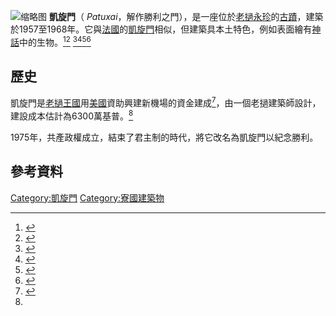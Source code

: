 {{Otheruses|subject=|other=同名的建築物|凱旋門 (消歧義)}}
[[File:Patuxay,_Vientiane,_Laos.jpg|缩略图]]
'''凱旋門'''（{{lang-lo|ປະຕູໄຊ}} ''Patuxai''，解作勝利之門），是一座位於[[老撾|老撾]][[永珍|永珍]]的[[古蹟|古蹟]]，建築於1957至1968年。它與[[法國|法國]]的[[凱旋門|凱旋門]]相似，但建築具本土特色，例如表面繪有[[神話|神話]]中的生物。<ref name=Times>{{Cite web|url=http://docs.google.com/viewer?a=v&q=cache:fslmDKtPRxAJ:www.vientianetimes.org.la/Site_SeaGames/Tourism_Information/Web/Patuxai_2009.pdf+Patuxay&hl=en&gl=in&pid=bl&srcid=ADGEESjB2IKxiS2tWNhq-JJEp9e5W8nRJ45A-sXmlqnphX4uMx0ykY1bS0JmTbFfTKgM6TVs22ROB7gOsBrneLKYzmTOrXpI_IkE4aTcd-0rep5LSbiAXiZ9daVS7wVW4WLbZ4-3b-3n&sig=AHIEtbQXhFK0JRklwtRngusSjXei9R5QRg|title=Patuxay Monument Revisited|accessdate=2010-03-30|publisher=Vientiane Times|date=2009-11-02|archive-date=2012-11-06|archive-url=https://web.archive.org/web/20121106055709/https://docs.google.com/viewer?a=v&q=cache%3AfslmDKtPRxAJ%3Awww.vientianetimes.org.la%2FSite_SeaGames%2FTourism_Information%2FWeb%2FPatuxai_2009.pdf+Patuxay&hl=en&gl=in&pid=bl&srcid=ADGEESjB2IKxiS2tWNhq-JJEp9e5W8nRJ45A-sXmlqnphX4uMx0ykY1bS0JmTbFfTKgM6TVs22ROB7gOsBrneLKYzmTOrXpI_IkE4aTcd-0rep5LSbiAXiZ9daVS7wVW4WLbZ4-3b-3n&sig=AHIEtbQXhFK0JRklwtRngusSjXei9R5QRg|dead-url=no}}</ref><ref name=Atiyah>{{Cite book|last=Atiyah|first=Jeremy|coauthor=Rough Guides|title=Rough guide to Southeast Asia|page=565|accessdate=2010-03-30|url=http://books.google.co.in/books?id=uRX5zMsCeNgC&pg=PA565&dq=patusai&hl=en&ei=59CxS9nsBIrDrAf2ppH3Aw&sa=X&oi=book_result&ct=result&resnum=4&ved=0CEQQ6AEwAw#v=onepage&q=patusai&f=false|publisher=Rough Guides|year=2002|isbn=1-85828-893-2|archive-date=2012-10-25|archive-url=https://web.archive.org/web/20121025072750/http://books.google.co.in/books?id=uRX5zMsCeNgC&pg=PA565&dq=patusai&hl=en&ei=59CxS9nsBIrDrAf2ppH3Aw&sa=X&oi=book_result&ct=result&resnum=4&ved=0CEQQ6AEwAw#v=onepage&q=patusai&f=false|dead-url=no}}</ref>
<ref name=arch>{{Cite web|url=http://www.lonelyplanet.com/travelblogs/293/5064/Patuxay+Arch++in+Vientiane+Laos?destId=356947|title=Patuxay Arch in Vientiane Laos|accessdate=2010-03-30|publisher=Lonely Planet|deadurl=yes|archiveurl=https://web.archive.org/web/20091124045648/http://www.lonelyplanet.com/travelblogs/293/5064/Patuxay+Arch++in+Vientiane+Laos?destId=356947|archivedate=2009-11-24}}</ref><ref name=Fay>{{Cite book|last=fay|first=Kim|title=To Asia with love: a connoisseurs' guide to Cambodia, Laos, Thailand & Vietnam|pages=65–67|accessdate=2010-03-30|url=http://books.google.co.in/books?id=YUqsbJDplYcC&pg=PT67&dq=Patuxay&hl=en&ei=O8OxS931GNC7rAea36GZBA&sa=X&oi=book_result&ct=result&resnum=2&ved=0CDoQ6AEwAQ#v=onepage&q=Patuxay&f=false|publisher=Things Asian Press|year=2005|isbn=0-9715940-3-1|archive-date=2012-10-25|archive-url=https://web.archive.org/web/20121025072819/http://books.google.co.in/books?id=YUqsbJDplYcC&pg=PT67&dq=Patuxay&hl=en&ei=O8OxS931GNC7rAea36GZBA&sa=X&oi=book_result&ct=result&resnum=2&ved=0CDoQ6AEwAQ#v=onepage&q=Patuxay&f=false|dead-url=no}}</ref><ref name=Laos>{{Cite web |url=http://laovoices.com/2009/08/08/patuxay-monument-is-expected-to-draw-big-crowds/ |title=Patuxay Monument is expected to draw big crowds |accessdate=2010-03-30 |publisher=Laos Voices |date=2009-08-08 |deadurl=yes |archiveurl=https://web.archive.org/web/20100225124622/http://laovoices.com/2009/08/08/patuxay-monument-is-expected-to-draw-big-crowds/ |archivedate=2010-02-25 }}</ref><ref name=White>{{Cite book|last=White|first=Daniel|title=Frommer's Cambodia & Laos|pages=230–232|accessdate=2010-03-30|url=http://books.google.co.in/books?id=7RqcdCf6nMkC&pg=PA232&dq=patuxai&hl=en&ei=-M2xS8qVE8-wrAf8m9TZAw&sa=X&oi=book_result&ct=result&resnum=7&ved=0CFIQ6AEwBg#v=onepage&q=patuxai&f=false|publisher=Frommer's|year=2010|isbn=0-470-49778-5|archive-date=2012-10-25|archive-url=https://web.archive.org/web/20121025080157/http://books.google.co.in/books?id=7RqcdCf6nMkC&pg=PA232&dq=patuxai&hl=en&ei=-M2xS8qVE8-wrAf8m9TZAw&sa=X&oi=book_result&ct=result&resnum=7&ved=0CFIQ6AEwBg#v=onepage&q=patuxai&f=false|dead-url=no}}</ref>

== 歷史 ==
凱旋門是[[老撾王國|老撾王國]]用[[美國|美國]]資助興建新機場的資金建成<ref name="sgold">{{cite web|url=http://www.sgoldbach.de/plaintext/laos2005/511094975411ecb1f/5110949765106b114.html|title=Vientiane - Patou Say|publisher=Sgoldbach|accessdate=2010-03-30|language=de|archive-date=2010-11-28|archive-url=https://web.archive.org/web/20101128115323/http://www.sgoldbach.de/plaintext/laos2005/511094975411ecb1f/5110949765106b114.html|dead-url=no}}</ref>，由一個老撾建築師設計，建設成本估計為6300萬基普。<ref name=Times/>

1975年，共產政權成立，結束了君主制的時代，將它改名為凱旋門以紀念勝利。

== 參考資料 ==
{{reflist}}

[[Category:凱旋門|Category:凱旋門]]
[[Category:寮國建築物|Category:寮國建築物]]